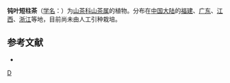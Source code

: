 {{Speciesbox 
| taxon = Camellia obtusifolia
| authority =  Chang Tax
}}

'''钝叶短柱茶'''（[[学名|学名]]：{{lang|la|''Camellia obtusifolia''}}）为[[山茶科|山茶科]][[山茶属|山茶属]]的植物。分布在[[中国大陆|中国大陆]]的[[福建|福建]]、[[广东|广东]]、[[江西|江西]]、[[浙江|浙江]]等地，目前尚未由人工引种栽培。

== 参考文献 ==
<div class="references-small">
* {{cite web| url =http://www.bioinfo.cn/db05/KmzwSpecies.php?action=view&id=28856| title =钝叶短柱茶| work =《中国高等植物数据库全库》| publisher =中国科学院微生物研究所| author =昆明植物研究所| accessdate =2009-02-26| deadurl =yes| archiveurl =https://web.archive.org/web/20160305041131/http://www.bioinfo.cn/db05/KmzwSpecies.php?action=view&id=28856| archivedate =2016-03-05}}
</div>
{{Taxonbar|from=Q15232661}}

[[Category:山茶属|D]]